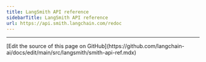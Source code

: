 ```yaml
---
title: LangSmith API reference
sidebarTitle: LangSmith API reference
url: https://api.smith.langchain.com/redoc
---
```


---

<Callout icon="pen-to-square" iconType="regular">
  [Edit the source of this page on GitHub](https://github.com/langchain-ai/docs/edit/main/src/langsmith/smith-api-ref.mdx)
</Callout>
